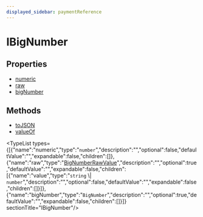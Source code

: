 ```yaml
---
displayed_sidebar: paymentReference
---
```



# IBigNumber

## Properties

- [numeric](page.mdx#numeric)
- [raw](page.mdx#raw)
- [bigNumber](page.mdx#bignumber)

## Methods

- [toJSON](../../IBigNumber/methods/payment.IBigNumber.toJSON/page.mdx)
- [valueOf](../../IBigNumber/methods/payment.IBigNumber.valueOf/page.mdx)

<TypeList types={[{"name":"numeric","type":"`number`","description":"","optional":false,"defaultValue":"","expandable":false,"children":[]},{"name":"raw","type":"[BigNumberRawValue](../../types/payment.BigNumberRawValue/page.mdx)","description":"","optional":true,"defaultValue":"","expandable":false,"children":[{"name":"value","type":"`string` \\| `number`","description":"","optional":false,"defaultValue":"","expandable":false,"children":[]}]},{"name":"bigNumber","type":"`BigNumber`","description":"","optional":true,"defaultValue":"","expandable":false,"children":[]}]}  sectionTitle="IBigNumber"/>
